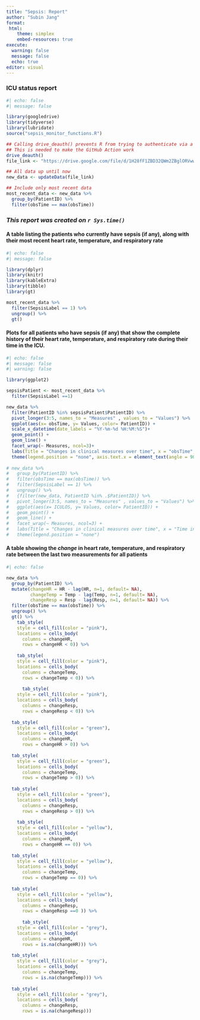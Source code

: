 ```yaml
---
title: "Sepsis: Report"
author: "Subin Jang"
format: 
 html:
    theme: simplex
    embed-resources: true
execute:
  warning: false
  message: false
  echo: true
editor: visual
---
```


### **ICU status report**

```r
#| echo: false
#| message: false

library(googledrive)
library(tidyverse)
library(lubridate)
source("sepsis_monitor_functions.R")

## Calling drive_deauth() prevents R from trying to authenticate via a browser
## This is needed to make the GitHub Action work
drive_deauth()
file_link <- "https://drive.google.com/file/d/1H28fF1ZBD32QWm2ZBglORVwwzuZSLMu9/view"

## All data up until now
new_data <- updateData(file_link)

## Include only most recent data
most_recent_data <- new_data %>%
  group_by(PatientID) %>%
  filter(obsTime == max(obsTime))
```

### *This report was created on **`r Sys.time()`***

#### A table listing the patients who currently have sepsis (if any), along with their most recent heart rate, temperature, and respiratory rate

```r
#| echo: false
#| message: false

library(dplyr)
library(knitr)
library(kableExtra)
library(tibble)
library(gt)

most_recent_data %>% 
  filter(SepsisLabel == 1) %>%
  ungroup() %>%
  gt()
```

#### Plots for all patients who have sepsis (if any) that show the complete history of their heart rate, temperature, and respiratory rate during their time in the ICU.

```r
#| echo: false
#| message: false
#| warning: false

library(ggplot2)

sepsisPatient <- most_recent_data %>%
  filter(SepsisLabel ==1)

new_data %>%
  filter(PatientID %in% sepsisPatient$PatientID) %>%
  pivot_longer(3:5, names_to = "Measures" , values_to = "Values") %>%
  ggplot(aes(x= obsTime, y= Values, color= PatientID)) +
  scale_x_datetime(date_labels = "%Y-%m-%d %H:%M:%S")+
  geom_point() +
  geom_line() +
  facet_wrap(~ Measures, ncol=3)+
  labs(Title = "Changes in clinical measures over time", x = "obsTime", y = "Value")+
  theme(legend.position = "none", axis.text.x = element_text(angle = 90))
  
# new_data %>%
#   group_by(PatientID) %>%
#   filter(obsTime == max(obsTime)) %>% 
#   filter(SepsisLabel == 1) %>% 
#   ungroup() %>% 
#   {filter(new_data, PatientID %in% .$PatientID)} %>%
#   pivot_longer(3:5, names_to = "Measures" , values_to = "Values") %>%
#   ggplot(aes(x= ICULOS, y= Values, color= PatientID)) +
#   geom_point() +
#   geom_line() +
#   facet_wrap(~ Measures, ncol=3) +
#   labs(Title = "Changes in clinical measures over time", x = "Time in ICU", y = "Value")+
#   theme(legend.position = "none")
```

#### A table showing the *change* in heart rate, temperature, and respiratory rate between the last two measurements for all patients

```r
#| echo: false

new_data %>%
  group_by(PatientID) %>%
  mutate(changeHR = HR - lag(HR, n=1, default= NA),
         changeTemp = Temp - lag(Temp, n=1, default= NA),
         changeResp = Resp - lag(Resp, n=1, default= NA)) %>%
  filter(obsTime == max(obsTime)) %>%
  ungroup() %>%
  gt() %>%
    tab_style(
    style = cell_fill(color = "pink"),
    locations = cells_body(
      columns = changeHR,
      rows = changeHR < 0)) %>%
        
    tab_style(
    style = cell_fill(color = "pink"),
    locations = cells_body(
      columns = changeTemp,
      rows = changeTemp < 0)) %>%
  
      tab_style(
    style = cell_fill(color = "pink"),
    locations = cells_body(
      columns = changeResp,
      rows = changeResp < 0)) %>%
  
  tab_style(
    style = cell_fill(color = "green"),
    locations = cells_body(
      columns = changeHR,
      rows = changeHR > 0)) %>%
  
  tab_style(
    style = cell_fill(color = "green"),
    locations = cells_body(
      columns = changeTemp,
      rows = changeTemp > 0)) %>%
  
  tab_style(
    style = cell_fill(color = "green"),
    locations = cells_body(
      columns = changeResp,
      rows = changeResp > 0)) %>%
  
    tab_style(
    style = cell_fill(color = "yellow"),
    locations = cells_body(
      columns = changeHR,
      rows = changeHR == 0)) %>%
  
  tab_style(
    style = cell_fill(color = "yellow"),
    locations = cells_body(
      columns = changeTemp,
      rows = changeTemp == 0)) %>%
  
  tab_style(
    style = cell_fill(color = "yellow"),
    locations = cells_body(
      columns = changeResp,
      rows = changeResp ==0 )) %>%
  
      tab_style(
    style = cell_fill(color = "grey"),
    locations = cells_body(
      columns = changeHR,
      rows = is.na(changeHR))) %>%
  
  tab_style(
    style = cell_fill(color = "grey"),
    locations = cells_body(
      columns = changeTemp,
      rows = is.na(changeTemp))) %>%
  
  tab_style(
    style = cell_fill(color = "grey"),
    locations = cells_body(
      columns = changeResp,
      rows = is.na(changeResp)))

```
